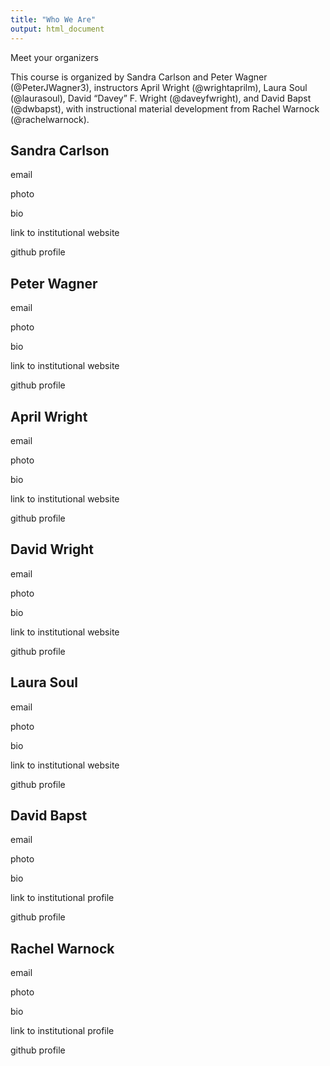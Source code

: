 ```yaml
---
title: "Who We Are"
output: html_document
---
```


Meet your organizers


This course is organized by Sandra Carlson and Peter Wagner (@PeterJWagner3), instructors April Wright (@wrightaprilm), Laura Soul (@laurasoul), David "Davey" F. Wright (@daveyfwright), and David Bapst (@dwbapst), with instructional material development from Rachel Warnock (@rachelwarnock). 

## Sandra Carlson

email 

photo

bio

link to institutional website

github profile

## Peter Wagner

email 

photo

bio

link to institutional website

github profile

## April Wright

email 

photo

bio

link to institutional website

github profile

## David Wright

email 

photo

bio

link to institutional website

github profile

## Laura Soul

email 

photo

bio

link to institutional website

github profile

## David Bapst

email 

photo

bio

link to institutional profile

github profile


## Rachel Warnock

email 

photo

bio

link to institutional profile

github profile

